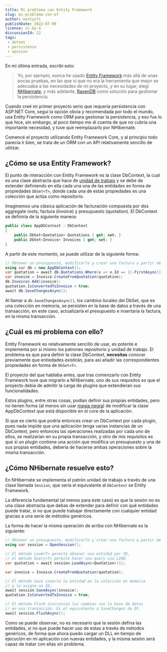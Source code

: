 ```yaml
---
title: Mi problema con Entity Framework
slug: mi-problema-con-ef
author: montyclt
publishDate: 2022-07-08
license: cc-by-4
discussionId: 22
tags:
 - dotnet
 - persistence
 - opinion
---
```


En mi última entrada, escribí esto:

> Yo, por ejemplo, nunca he usado [Entity Framework](https://docs.microsoft.com/es-es/ef/) más allá de unas pocas pruebas, en las que vi que no era la herramienta que mejor se adecuaba a las necesidades de mi proyecto, y en su lugar, elegí [NHibernate](https://nhibernate.info/), y más adelante, [RavenDB](https://ravendb.net/) como solución para gestionar la persistencia.

Cuando creé mi primer proyecto serio que requería persistencia con ASP.NET Core, seguí la opción obvia y recomendada por todo el mundo, usa Entity Framework como ORM para gestionar la persistencia, y eso fue lo que hice, sin embargo, al poco tiempo me di cuenta de que no cubría una importante necesidad, y tuve que reemplazarlo por NHibernate.

Comencé el proyecto utilizando Entity Framework Core, y al principio todo parecía ir bien, se trata de un ORM con un API relativamente sencillo de utilizar.

## ¿Cómo se usa Entity Framework?

El punto de interacción con Entity Framework es la clase DbContext, la cual es una clase abstracta que hace de [unidad de trabajo](https://iokode.blog/post/2022/los-patrones-repositorio-y-unidad-de-trabajo) y se debe de extender definiendo en ella cada una una de las entidades en forma de propiedades `DbSet<T>`, donde cada una de estas propiedades es una colección que actúa como repositorio.

Imaginemos una clásica aplicación de facturación compuesta por dos aggregate roots, factura (invoice) y presupuesto (quotation). El DbContext se definiría de la siguiente manera:

```cs
public class AppDbContext : DbContext
{
    public DbSet<Quotation> Quotations { get; set; }
    public DbSet<Invoice> Invoices { get; set; }
}
```

A partir de este momento, se puede utilizar de la siguiente forma:

```cs
// Obtener un presupuesto, modificarlo y crear una factura a partir de él:
using var db = new AppDbContext();
var quotation = await db.Quotations.Where(x => x.Id == 1).FirstAsync();
var invoice = Invoice.CreateFromQuotation(quotation);
db.Invoices.Add(invoice);
quotation.IsConvertedToInvoice = true;
await db.SaveChangesAsync();
```

Al llamar a `db.SaveChangesAsync()`, los cambios locales del DbSet, que es una colección en memoria, se persisten en la base de datos a través de una transacción, en este caso, actualizaría el presupuesto e insertaría la factura, en la misma transacción.

## ¿Cuál es mi problema con ello?
Entity Framework es relativamente sencillo de usar, es potente e implementa por sí mismo los patrones repositorio y unidad de trabajo. El problema es que para definir la clase DbContext, **necesitas** conocer previamente que entiedades existirán, para así añadir las correspondientes propiedades en forma de `DbSet<T>`.

El proyecto del que hablaba antes, que tras comenzarlo con Entity Framework tuve que migrarlo a NHibernate, uno de sus requisitos es que el proyecto debía de admitir la carga de plugins que extendieran sus funcionalidades.

Estos plugins, entre otras cosas, podían definir sus propias entidades, pero no tienen forma (al menos sin usar [magia negra](https://docs.microsoft.com/es-es/dotnet/api/system.reflection.emit?view=net-6.0)) de modificar la clase AppDbContext que está disponible en el core de la aplicación.

Sí que es cierto que podría entonces crear un DbContext por cada plugin, pues nada impide que una aplicación tenga varias instancias de un DbContext, pero entonces las operaciones realizadas por cada uno de ellos, se realizarían en su propia transacción, y otro de mis requisitos es que si un plugin contiene una acción que modifica un presupuesto y una de sus propias entidades, debería de hacerse ambas operaciones sobre la misma transacción.

## ¿Cómo NHibernate resuelve esto?
En NHibernate se implementa el patrón unidad de trabajo a través de una clase llamada `Session`, que sería el equivalente al `DbContext` se Entity Framework.

La diferencia fundamental (al menos para este caso) es que la sesión no es una clase abstracta que debas de extender para definir con qué entidades puede tratar, si no que puede trabajar directamente con cualquier entidad gracias a una serie de métodos genéricos.

La forma de hacer la misma operación de arriba con NHibernate es la siguiente:
```cs
// Obtener un presupuesto, modificarlo y crear una factura a partir de él:
using var session = OpenSession();

// El método Load<T> permite obtener una entidad por ID,
// el método Query<T> permite hacer una query vía LINQ.
var quotation = await session.LoadAsync<Quotation>(1);

var invoice = Invoice.CreateFromQuotation(quotation);

// El método Save inserta la entidad en la colección en memoria
// y le asigna un ID,
await session.SaveAsync(invoice);
quotation.IsConvertedToInvoice = true;

// El método Flush sincroniza los cambios con la base de datos
// en una transacción. Es el equivalente a SaveChanges de EF.
await session.FlushAsync();
```

Como se puede observar, no es necesario que la sesión defina las entidades, si no que puede hacer uso de estas a través de métodos genéricos, de forma que ahora puedo cargar un DLL en tiempo de ejecución en mi aplicación con nuevas entidades, y la misma sesión será capaz de tratar con ellas sin problema.